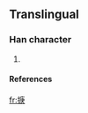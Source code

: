 ==Translingual==
===Han character===
{{Han char|rn=64|rad=手|as=08|sn=11|four=|canj=手戈中人 (QILO)}}
# {{defn|Han|sort=手08}}
====References====
{{Han ref|kx=0440.181|hdz=31904.031|uh=63B6|ud=25526}}

[[fr:掶]]